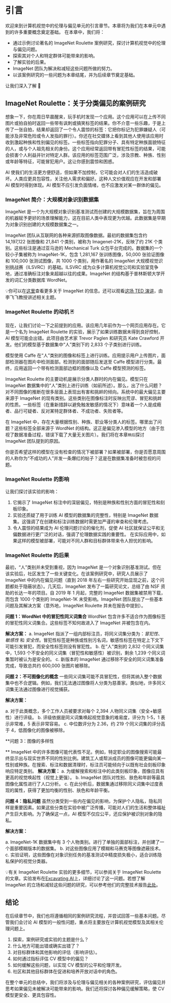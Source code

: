 # 引言

欢迎来到计算机视觉中的伦理与偏见单元的引言章节。本章将为我们在本单元中遇到的许多重要概念奠定基础。
在本章中，我们将：

- 通过示例讨论著名的 ImageNet Roulette 案例研究，探讨计算机视觉中的伦理与偏见问题。
- 探索其对个人和特定群体可能带来的影响。
- 了解实验的后果。
- ImageNet 团队为解决和减轻这些问题所做的努力。
- 以该案例研究的一些问题为本章结尾，并为后续章节奠定基础。

让我们深入了解 🤗

## ImageNet Roulette：关于分类偏见的案例研究

想象一下，你在周日早晨醒来，玩手机时发现一个应用。这个应用可以在上传不同图片或拍自拍时返回一些带有讽刺或搞笑标签的结果。你不介意一些乐趣，于是上传了一张自拍，结果却返回了一个令人震惊的标签：它把你标记为犯罪嫌疑人（可能涉及非常危险或令人发指的罪行）。你还在社交媒体上看到其他人使用该应用时收到激起种族和性别偏见的标签。一些标签指向犯罪分子、具有特定种族面貌特征的人，或与个人祖先相关的身份。这个应用经常返回带有冒犯性标签的结果，可能会损害个人利益并针对特定人群。该应用的标签范围广泛，涉及宗教、种族、性别或年龄等特征，可能冒犯用户。这让你感到震惊和困惑。

AI 使我们的生活更方便舒适，但如果不加控制，它可能会对人们的生活造成破坏。人类应更具包容性，关注他人需求和偏好。这种人文价值观应在开发和部署 AI 模型时得到体现。AI 模型不应引发负面情绪，也不应激发对某一群体的偏见。

### ImageNet 简介：大规模对象识别数据集

ImageNet 是一个为大规模对象识别基准测试而创建的大规模数据集，旨在为周围的机器赋予更好的场景理解能力，这在目前人类中表现更为优越。此数据集是早期为对象识别创建的大规模数据集之一。

ImageNet 团队从互联网的各种来源抓取图像数据。最初的数据集包含约 14,197,122 张图像和 21,841 个类别，被称为 Imagenet-21K，反映了约 21K 个类别。这些标注是通过亚马逊的 Mechanical Turk 众包平台完成的。数据集的一个较小子集被称为 ImageNet-1K，包含 1,281,167 张训练图像，50,000 张验证图像和 100,000 张测试图像，共 1000 个类别，用作著名的 ImageNet 大规模视觉识别挑战赛（ILSVRC）的基础。ILSVRC 成为众多计算机视觉公司和实验室竞争地，通过准确标注对象来超越以往的成果。ImageNet 的结构基于普林斯顿大学开发的词汇分类数据库 WordNet。

<Tip>

💡你可以在[这里](https://www.image-net.org/)查看更多关于 ImageNet 的信息。还可以观看[这场 TED 演讲](https://www.youtube.com/watch?v=40riCqvRoMs)，由李飞飞教授讲述相关主题。
</Tip>

### ImageNet Roulette 的动机 🃏

现在，让我们讨论一下之前提到的应用。该应用几年前作为一个网页应用存在。它是一个名为 ImageNet Roulette 的实验，展示了如果训练数据未得到良好控制，AI 模型可能会出错。此项目由艺术家 Trevor Paglen 和研究员 Kate Crawford 开发。他们的模型基于数据集中“人”类别下的 2,833 个子类别进行训练。

模型使用 Caffe 在“人”类别的图像和标签上进行训练。应用提示用户上传图片，面部检测器在图片中检测面部。检测到的面部随后发送至 Caffe 模型进行分类。最终，应用返回一个带有检测面部边框的图像以及 Caffe 模型预测的标签。

ImageNet Roulette 的主要动机是展示分类人群时的内在偏见。模型只在 ImageNet 数据集中的“人”类别上进行训练（如前所述）。那么，出了什么问题？对不同图像的推断在很多层面上表现出有害和挑衅的倾向。系统中的最大偏见主要来源于 ImageNet 的现有类别。这些类别在图像标注时反映出荒谬、冒犯和挑衅的性质。一些标签（在重新措辞以避免触发敏感的情况下）意味着一个人是成瘾者、品行可疑者、反对某特定群体者、不成功者、失败者等。

在 ImageNet 中，存在大量根据性别、种族、职业等分类人的标签。哪里出了问题？这些标签全部来源于 WordNet 的结构。这正是偏见渗入模型的地方（由于忽视了数据准备过程，错误下载了大量无关图片）。我们将在本章`稍后`探讨 ImageNet 团队提到的原因。

你是否希望这样的模型在没有检查的情况下被部署？如果被部署，你是否愿意周围的人称你为“不成功的人”并发一条爆红的帖子？这是在数据集准备时被忽视的问题。

### ImageNet Roulette 的影响

让我们探讨该实验的影响：

1. 它揭示了 ImageNet 标注中的深层偏见，特别是种族和性别方面的冒犯性和刻板印象。
2. 实验还质疑了用于训练 AI 模型的数据集的完整性，特别是 ImageNet 数据集。这强调了在创建和标注训练数据时需更加严谨的审查和伦理考虑。
3. 令人震惊的结果成为 AI 伦理问题讨论的催化剂，促使 AI 社区就保证公平和无偏数据进行更广泛的对话，强调了伦理数据实践的重要性。
在实际应用中，如果这样的模型被部署，可能对不同人群和目标群体带来令人担忧的影响。

### ImageNet Roulette 的后果

最初，“人”类别并未受到重视，因为 ImageNet 是一个对象识别基准测试。但在该实验后，社区发生了一些关键变化。在该案例研究中，研究人员展示了 ImageNet 中的内在偏见问题（直到 2018 年左右一些研究开始显现之前，这个问题都处于隐蔽状态）。几天后，ImageNet 发布了一篇研究论文，总结了由 NSF 资助的长达一年的项目。自 2019 年 1 月起，完整的 ImageNet 数据集被禁用下载，而包含 1000 个类别的 ImageNet-1K 未受影响。ImageNet 团队提出了一些基本问题及其解决方案（意外地，ImageNet Roulette 并未在报告中提到）。

**问题 1：WordNet 中的冒犯性同义词集合** WordNet 包含许多不适合作为图像标签的冒犯性同义词集合。这些标签不知何故进入了 ImageNet 并被包含在内。

**解决方案：**
a. ImageNet 指派了一组内部标注员，将同义词集分类为：*冒犯性*、*敏感性* 和 *安全性*。冒犯性标签是种族或性别污名词，敏感性标签在特定上下文下可能引发冒犯，而安全性标签则没有冒犯性。
b. 在“人”类别的 2,832 个同义词集中，1,593 个不安全的同义词集（冒犯性和敏感性）被识别，剩余 1,239 个同义词集暂时被认为是安全的。
c. 新版本的 ImageNet 通过移除不安全的同义词集准备完成，导致总共约 600,000 张图片被移除。

**问题 2：不可图像化的概念** 一些同义词集可能不具冒犯性，但将其纳入整个数据集中也不合逻辑。例如，我们无法通过图像将人分类为慈善家。类似地，许多同义词集无法通过图像进行视觉捕获。

**解决方案：**

a. 对于此类概念，多个工作人员被要求对每个 2,394 人物同义词集（安全+敏感性）进行评级。
b. 评级依据是同义词集唤起视觉意象的难易度，评分为 1-5，1 表示非常难，5 表示非常容易。
c. 中位数评分为 2.36，约 219 个同义词集的评分高于 4，低图像化的图像被移除。

**问题 3：图像的多样性

** ImageNet 中的许多图像可能代表性不足。例如，特定职业的图像搜索可能最终显示出与现实世界不同的性别比例。建筑工人或帮派成员的图像可能更偏向某一性别或种族。在搜索、标注和数据清理时，标注员可能倾向于以既有社会刻板印象响应特定类别。
**解决方案：**
a. 为缓解搜索和标注中的此类刻板印象，图像应具有更高的视觉唤起性（视觉上更强）。
b. ImageNet 团队对性别、肤色和年龄等最具图像化属性进行了人口分析。
c. 在此分析后，数据集通过移除同义词集中过度表现的属性，获得了更加均衡的性别、肤色和年龄平衡。

**问题 4：隐私问题** 虽然分类受到一些内在偏见的影响，为保护个人隐私，隐私同样是重要因素。如果这些分类在实验中被广泛传播，可能对人们的生活和整体福祉产生巨大影响。为了确保这一点，AI 模型不仅应公平，还应保护被识别对象的隐私。

**解决方案：**

a. ImageNet-1K 数据集中有 3 个人物类别。进行了单独的面部标注，并创建了一个面部模糊版本的数据集。
b. 对这些图像应用了模糊和马赛克等图像遮蔽技术。
c. 实验证明，这些图像在对象识别任务的基准测试中精度损失极小，适合训练隐私保护的视觉分类器。

<Tip>

💡有关 ImageNet Roulette 实验的更多细节，可以参阅关于 ImageNet Roulette 的文章。实验发布在[Excavating AI](https://excavating.ai/)上，详细讨论了这一问题。若想了解 ImageNet 的立场和减轻这些问题的研究，可以参考他们的完整技术报告[此处](https://www.image-net.org/filtering-and-balancing/)。
</Tip>

## 结论 

在后续章节中，我们也将遵循相同的案例研究流程，并尝试回答一些基本问题。尽管我们会讨论 AI 模型的一般性问题，重点将主要放在计算机视觉模型及其相关伦理问题上。

1. 探索，案例研究或实验的主题是什么？
2. 什么地方可能出错或确实出错了？
3. 对目标群体和其他影响的评估（影响评估）。
4. 如何通过指标评估 CV 模型中的偏见？
5. 如何缓解这些问题，以实现 CV 模型的公平和伦理开发。
6. 社区和其他目标群体在促进和培养开放对话中的角色。

在整个单元的总结中，我们将涉及与伦理与偏见相关的各种案例研究，评估偏见并思考如果偏见未被解决可能带来的影响。我们还将探讨各种偏见缓解策略，使 CV 模型更安全、更具包容性。